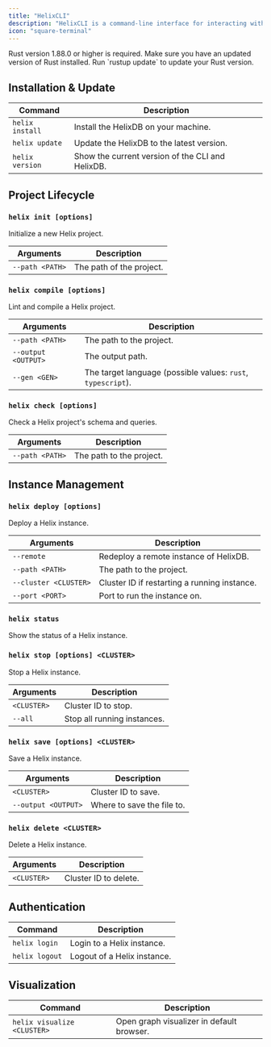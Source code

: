 ```yaml
---
title: "HelixCLI"
description: "HelixCLI is a command-line interface for interacting with HelixDB."
icon: "square-terminal"
---
```


<Warning>
  Rust version 1.88.0 or higher is required. Make sure you have an updated version of Rust installed. Run `rustup update` to update your Rust version.
</Warning>

## Installation & Update
| Command | Description |
| --- | --- |
| `helix install` | Install the HelixDB on your machine. |
| `helix update` | Update the HelixDB to the latest version. |
| `helix version` | Show the current version of the CLI and HelixDB. |


## Project Lifecycle
### `helix init [options]`
Initialize a new Helix project.

| Arguments | Description |
| --- | --- |
| `--path <PATH>` | The path of the project. |

### `helix compile [options]`
Lint and compile a Helix project.

| Arguments | Description |
| --- | --- |
| `--path <PATH>` | The path to the project. |
| `--output <OUTPUT>` | The output path. |
| `--gen <GEN>` | The target language (possible values: `rust`, `typescript`). |

### `helix check [options]`
Check a Helix project's schema and queries.

| Arguments | Description |
| --- | --- |
| `--path <PATH>` | The path to the project. |


## Instance Management
### `helix deploy [options]`
Deploy a Helix instance.

| Arguments | Description |
| --- | --- |
| `--remote` | Redeploy a remote instance of HelixDB. |
| `--path <PATH>` | The path to the project. |
| `--cluster <CLUSTER>` | Cluster ID if restarting a running instance. |
| `--port <PORT>` | Port to run the instance on. |

### `helix status`
Show the status of a Helix instance.

### `helix stop [options] <CLUSTER>`
Stop a Helix instance.

| Arguments | Description |
| --- | --- |
| `<CLUSTER>` | Cluster ID to stop. |
| `--all` | Stop all running instances. |

### `helix save [options] <CLUSTER>`
Save a Helix instance.

| Arguments | Description |
| --- | --- |
| `<CLUSTER>` | Cluster ID to save. |
| `--output <OUTPUT>` | Where to save the file to. |

### `helix delete <CLUSTER>`
Delete a Helix instance.

| Arguments | Description |
| --- | --- |
| `<CLUSTER>` | Cluster ID to delete. |

## Authentication
| Command | Description |
| --- | --- |
| `helix login` | Login to a Helix instance. |
| `helix logout` | Logout of a Helix instance. |

## Visualization
| Command | Description |
| --- | --- |
| `helix visualize <CLUSTER>` | Open graph visualizer in default browser. |

